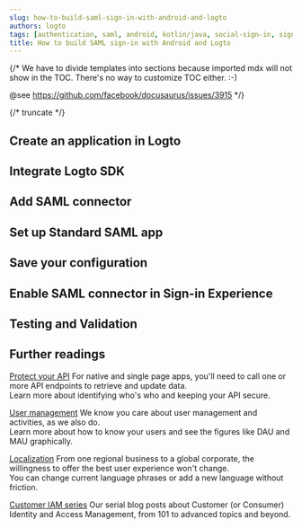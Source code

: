 ```yaml
---
slug: how-to-build-saml-sign-in-with-android-and-logto
authors: logto
tags: [authentication, saml, android, kotlin/java, social-sign-in, sign-in, login]
title: How to build SAML sign-in with Android and Logto
---
```


{/*
  We have to divide templates into sections because imported mdx will not show in the TOC.
  There's no way to customize TOC either. :-)

  @see https://github.com/facebook/docusaurus/issues/3915
*/}



{/* truncate */}

<Intro connector={connector} sdk="Android" link="https://developer.android.com/" />

## Create an application in Logto

<CreateApplication type="Native app" framework="Android (Kotlin) / Android (Java)" />

## Integrate Logto SDK

<IntegrateSdk />

## Add SAML connector

<AddSocialConnector connector={connector} />

## Set up Standard SAML app

<ConnectorGuide />

## Save your configuration

<SaveYourConfiguration connector={connector} />

## Enable SAML connector in Sign-in Experience

<EnableSocialConnector connector={connector} />

## Testing and Validation

<TestingAndValidation connector={connector} sdk="Android" />

## Further readings

[Protect your API](/authorization/api-resources/protect-your-api) For native and single page apps, you'll need to call one or more API endpoints to retrieve and update data.<br/>
Learn more about identifying who's who and keeping your API secure.

[User management](/user-management) We know you care about user management and activities, as we also do.<br/>
Learn more about how to know your users and see the figures like DAU and MAU graphically.

[Localization](/customization/localized-languages) From one regional business to a global corporate, the willingness to offer the best user experience won't change.<br/>
You can change current language phrases or add a new language without friction.

[Customer IAM series](https://blog.logto.io/ciam-101-intro-authn-sso) Our serial blog posts about Customer (or Consumer) Identity and Access Management, from 101 to advanced topics and beyond.
